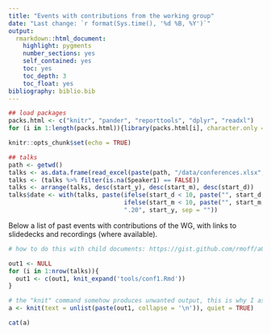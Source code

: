 ```yaml
---
title: "Events with contributions from the working group"
date: "Last change: `r format(Sys.time(), '%d %B, %Y')`"
output: 
  rmarkdown::html_document:
    highlight: pygments
    number_sections: yes
    self_contained: yes
    toc: yes
    toc_depth: 3
    toc_float: yes
bibliography: biblio.bib
---
```


```r
## load packages
packs.html <- c("knitr", "pander", "reporttools", "dplyr", "readxl")
for (i in 1:length(packs.html)){library(packs.html[i], character.only = TRUE)}

knitr::opts_chunk$set(echo = TRUE)

## talks
path <- getwd()
talks <- as.data.frame(read_excel(paste(path, "/data/conferences.xlsx", sep = ""), col_types = NULL))
talks <- (talks %>% filter(is.na(Speaker1) == FALSE))
talks <- arrange(talks, desc(start_y), desc(start_m), desc(start_d))
talks$date <- with(talks, paste(ifelse(start_d < 10, paste("", start_d, sep = ""), start_d), ".", 
                                ifelse(start_m < 10, paste("", start_m, sep = ""), start_d), 
                                ".20", start_y, sep = ""))
```

Below a list of past events with contributions of the WG, with links to slidedecks and recordings (where available).

```r

# how to do this with child documents: https://gist.github.com/rmoff/a043676a2f084b81a434

out1 <- NULL
for (i in 1:nrow(talks)){
  out1 <- c(out1, knit_expand('tools/conf1.Rmd'))
}

# the "knit" command somehow produces unwanted output, this is why I assign its output to a and use a separate chunk to display a
a <- knit(text = unlist(paste(out1, collapse = '\n')), quiet = TRUE)
```

```r
cat(a)
```



